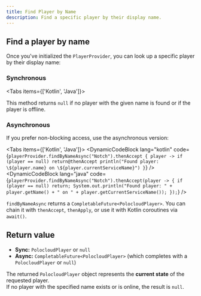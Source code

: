 ```yaml
---
title: Find Player by Name
description: Find a specific player by their display name.
---
```



## Find a player by name

Once you've initialized the `PlayerProvider`, you can look up a specific player by their display name:

### Synchronous

<Tabs items={['Kotlin', 'Java']}>
  <Tab value="Kotlin">
    <DynamicCodeBlock lang="kotlin" code='val player = playerProvider.findByName("Notch")' />
  </Tab>
  <Tab value="Java">
    <DynamicCodeBlock lang="java" code='PolocloudPlayer player = playerProvider.findByName("Notch");' />
  </Tab>
</Tabs>

<Callout type="warning">
  This method returns <code>null</code> if no player with the given name is found or if the player is offline.
</Callout>

### Asynchronous

If you prefer non-blocking access, use the asynchronous version:

<Tabs items={['Kotlin', 'Java']}>
  <Tab value="Kotlin">
    <DynamicCodeBlock
      lang="kotlin"
      code={`playerProvider.findByNameAsync("Notch").thenAccept { player ->
    if (player == null) return@thenAccept
    println("Found player: \${player.name} on \${player.currentServiceName}")
}`}
    />
  </Tab>
  <Tab value="Java">
    <DynamicCodeBlock
      lang="java"
      code={`playerProvider.findByNameAsync("Notch").thenAccept(player -> {
    if (player == null) return;
    System.out.println("Found player: " + player.getName() + " on " + player.getCurrentServiceName());
});`}
    />
  </Tab>
</Tabs>

<Callout type="info">
  <code>findByNameAsync</code> returns a <code>CompletableFuture&lt;PolocloudPlayer&gt;</code>.  
  You can chain it with <code>thenAccept</code>, <code>thenApply</code>, or use it with Kotlin coroutines via <code>await()</code>.
</Callout>

## Return value

- **Sync:** <code>PolocloudPlayer</code> or <code>null</code>  
- **Async:** <code>CompletableFuture&lt;PolocloudPlayer&gt;</code> (which completes with a `PolocloudPlayer` or `null`)

The returned `PolocloudPlayer` object represents the **current state** of the requested player.  
If no player with the specified name exists or is online, the result is `null`.
